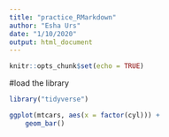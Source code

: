 ```yaml
---
title: "practice_RMarkdown"
author: "Esha Urs"
date: "1/10/2020"
output: html_document
---
```


```r
knitr::opts_chunk$set(echo = TRUE)
```
#load the library
```r
library("tidyverse")
```


```r
ggplot(mtcars, aes(x = factor(cyl))) +
    geom_bar()
```

